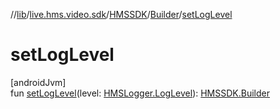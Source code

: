 //[lib](/api-reference/android/v2/home/content)/[live.hms.video.sdk](../../index)/[HMSSDK](../index)/[Builder](index)/[setLogLevel](set-log-level)

# setLogLevel

[androidJvm]\
fun [setLogLevel](set-log-level)(level: [HMSLogger.LogLevel](../../../live.hms.video.utils/-h-m-s-logger/-log-level/index)): [HMSSDK.Builder](index)
